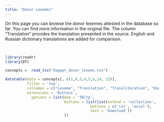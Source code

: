 ```yaml
---
title: "Donor Lexemes"
---
```


On this page you can browse the donor lexemes attested in the database so far. You can find more information in the original file. The column "Translation" provides the translation presented in the source. English and Russian dictionary translations are added for comparison.

<br>

```r
library(readr)
library(DT)

concepts =  read_tsv("dagapt_donor_lexems.tsv")

datatable(data = concepts[, c(2,9,3,4,5,6,14, 12)],
          filter = 'top',
          colnames = c("Lexeme", "Translation", "Transliteration", "English_translation", "Russian_translation", "POS", "Language", "Comment"),
          extensions = 'Buttons', 
            options = list(dom = 'fBltp',
                           buttons = list(list(extend = 'collection',
                                       buttons = c('csv', 'excel'),
                                       text = 'Download'))
                           ))

```